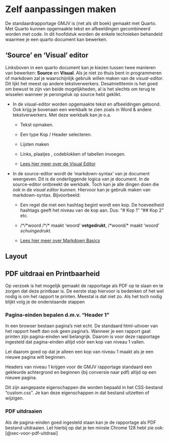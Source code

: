 # Zelf aanpassingen maken

De standaardrapportage GMJV is (net als dit boek) gemaakt met Quarto. Met Quarto kunnen opgemaakte tekst en afbeeldingen gecombineerd worden met code. In dit hoofdstuk worden de enkele technieken behandeld waarmee je een quarto document kan bewerken.

## 'Source' en 'Visual' editor

Linksboven in een quarto document kan je kiezen tussen twee manieren van bewerken: **Source** en **Visual**. Als je niet zo thuis bent in programmeren of markdown zal je waarschijnlijk gebruik willen maken van de *visual-editor*. Dit lijkt het meest op andere tekstverwerkers. Desalnietttemin is het goed om bewust te zijn van beide mogelijkheden, al is het slechts om terug te wisselen wanneer je perongeluk op source hebt geklikt.

-   In de visual-editor worden opgemaakte tekst en afbeeldingen getoond. Ook krijg je bovenaan een werkbalk te zien zoals in Word & andere tekstverwerkers. Met deze werkbalk kan je o.a.

    -   Tekst opmaken.

    -   Een type Kop / Header selecteren.

    -   Lijsten maken

    -   Links, plaatjes , codeblokken of tabellen invoegen.

    -   [Lees hier meer over de Visual Editor](https://quarto.org/docs/visual-editor/)

-   In de source-editor wordt de 'markdown-syntax' van je document weergeven. Dit is de onderliggende logica van je document. In de source-editor ontbreekt de werkbalk. Toch kan je alle dingen doen die ook in de *visual editor kunnen.* Hiervoor kan je gebruik maken van markdown-syntax. Bijvoorbeeld:

    -   Een regel die met een hashtag begint wordt een kop. De hoeveelheid hashtags geeft het niveau van de kop aan. Dus: "\# Kop 1" "\## Kop 2" etc.

    -   /\*/\*woord /\*/\* maakt 'woord' **vetgedrukt**, /\*woord/\* maakt 'woord' *schuingedrukt.*

    -   [Lees hier meer over Markdown Basics](https://quarto.org/docs/authoring/markdown-basics.html)

## Layout

## PDF uitdraai en Printbaarheid

Op verzoek is het mogelijk gemaakt de rapportage als PDF op te slaan en te zorgen dat deze printbaar is. De eerste stap hiervoor is bedenken of het wel nodig is om het rapport te printen. Meestal is dat niet zo. Als het toch nodig blijkt volg je de onderstaande stappen

### Pagina-einden bepalen d.m.v. "Header 1"

In een browser bestaan pagina's niet echt. De standaard html-uitvoer van het rapport heeft dan ook geen pagina's. Wanneer je een rapport gaat printen zijn pagina-einden wel belangrijk. Daarom is voor deze rapportage ingesteld dat pagina-einden altijd vóór een kop van niveau 1 vallen.

Let daarom goed op dat je alleen een kop van niveau 1 maakt als je een nieuwe pagina wilt beginnen.

::: {.callout-tip title="Aangepaste eigenschappen Header 1" collapse="true"}
Headers van niveau 1 krijgen voor de GMJV rapportage standaard een gekleurde achtergrond en beginnen (bij conversie naar pdf) altijd op een nieuwe pagina.

Dit zijn aangepaste eigenschappen die worden bepaald in het CSS-bestand "custom.css". Je kan deze eigenschappen in dat bestand uitzetten of wijzigen.
:::

### PDF uitdraaien

Als de pagina-einden goed ingesteld staan kan je de rapportage als PDF bestand uitdraaien. Let hierbij op dat je ten minste Chrome 128 hebt zie ook: [@sec-voor-pdf-uitdraai]
